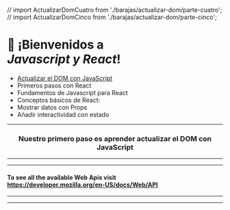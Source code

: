 // import ActualizarDomCuatro from './barajas/actualizar-dom/parte-cuatro';
// import ActualizarDomCinco from './barajas/actualizar-dom/parte-cinco';


<Head>
	<title>Aprender React</title>
  <meta name="twitter:title" content="Aprender React" />
  <meta name="twitter:description" content="Primeros pasos con React y Javascript" />
	<link rel="shortcut icon" type="image/svg+xml" href="https://cdn.worldvectorlogo.com/logos/react-1.svg" />
</Head>

<h1 className={css`text-align: center`}>
	👋 ¡Bienvenidos a <br/> <i>Javascript y React</i>!
</h1>

<ul>
	<li>
		<a href="/1">
			Actualizar el DOM con JavaScript
		</a>
	</li>
	<li>
		Primeros pasos con React
	</li>
	<li>
		Fundamentos de Javascript para React
	</li>
	<li>
		Conceptos básicos de React:
	</li>
	<li>
		Mostrar datos con Props
	</li>
	<li>
		Añadir interactividad con estado
	</li>
</ul>

---

<h3 style="text-align: center;">
  Nuestro primero paso es aprender actualizar el DOM con JavaScript
</h3>

---

<ActualizarDomUno />

---

#### To see all the available Web Apis visit <br/> https://developer.mozilla.org/en-US/docs/Web/API

---

<ActualizarDomDos />

---

<ActualizarDomTres />



<!-- NOT READY:

---

<ActualizarDomCuatro />

---

<ActualizarDomCinco />

-->